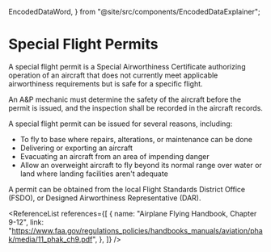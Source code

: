   EncodedDataWord,
} from "@site/src/components/EncodedDataExplainer";

# Special Flight Permits

A special flight permit is a Special Airworthiness Certificate authorizing
operation of an aircraft that does not currently meet applicable airworthiness
requirements but is safe for a specific flight.

An A&P mechanic must determine the safety of the aircraft before the permit is
issued, and the inspection shall be recorded in the aircraft records.

A special flight permit can be issued for several reasons, including:

- To fly to base where repairs, alterations, or maintenance can be done
- Delivering or exporting an aircraft
- Evacuating an aircraft from an area of impending danger
- Allow an overweight aircraft to fly beyond its normal range over water or land
  where landing facilities aren't adequate

A permit can be obtained from the local Flight Standards District Office (FSDO),
or Designed Airworthiness Representative (DAR).

<ReferenceList
  references={[
    {
      name: "Airplane Flying Handbook, Chapter 9-12",
      link: "https://www.faa.gov/regulations_policies/handbooks_manuals/aviation/phak/media/11_phak_ch9.pdf",
    },
  ]}
/>
